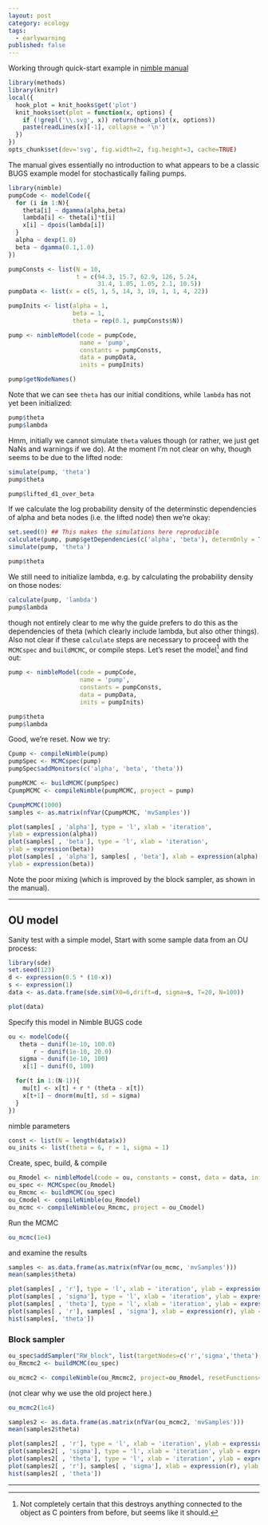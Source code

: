 ```yaml
---
layout: post
category: ecology
tags:
  - earlywarning
published: false
---
```



Working through quick-start example in [nimble manual](http://r-nimble.org/manuals/NimbleUserManual.pdf)

```r
library(methods)
library(knitr)
local({
  hook_plot = knit_hooks$get('plot')
  knit_hooks$set(plot = function(x, options) {
    if (!grepl('\\.svg', x)) return(hook_plot(x, options))
    paste(readLines(x)[-1], collapse = '\n')
  })
})
opts_chunk$set(dev='svg', fig.width=2, fig.height=3, cache=TRUE)
```


The manual gives essentially no introduction to what appears to be a classic BUGS example model for stochastically failing pumps.  

```r
library(nimble)
pumpCode <- modelCode({
  for (i in 1:N){
    theta[i] ~ dgamma(alpha,beta)
    lambda[i] <- theta[i]*t[i]
    x[i] ~ dpois(lambda[i])
  }
  alpha ~ dexp(1.0)
  beta ~ dgamma(0.1,1.0)
})
```

```r
pumpConsts <- list(N = 10, 
                   t = c(94.3, 15.7, 62.9, 126, 5.24,
                         31.4, 1.05, 1.05, 2.1, 10.5))
pumpData <- list(x = c(5, 1, 5, 14, 3, 19, 1, 1, 4, 22))
```

```r
pumpInits <- list(alpha = 1, 
                  beta = 1,
                  theta = rep(0.1, pumpConsts$N))
```


```r
pump <- nimbleModel(code = pumpCode, 
                    name = 'pump', 
                    constants = pumpConsts,
                    data = pumpData, 
                    inits = pumpInits)

pump$getNodeNames()

```

Note that we can see `theta` has our initial conditions, while `lambda` has not yet been initialized:

```r
pump$theta
pump$lambda
```

Hmm, initially we cannot simulate `theta` values though (or rather, we just get NaNs and warnings if we do). At the moment I'm not clear on why, though seems to be due to the lifted node:

```r
simulate(pump, 'theta')
pump$theta
```

```r
pump$lifted_d1_over_beta
```



If we calculate the log probability density of the determinstic dependencies of alpha and beta nodes (i.e. the lifted node) then we're okay: 

```r
set.seed(0) ## This makes the simulations here reproducible
calculate(pump, pump$getDependencies(c('alpha', 'beta'), determOnly = TRUE))
simulate(pump, 'theta')
```

```r
pump$theta
```

We still need to initialize lambda, e.g. by calculating the probability density on those nodes:

```r
calculate(pump, 'lambda')
pump$lambda
```

though not entirely clear to me why the guide prefers to do this as the dependencies of theta (which clearly include lambda, but also other things).  Also not clear if these `calculate` steps are necessary to proceed with the `MCMCspec` and `buildMCMC`, or compile steps.  Let's reset the model[^1] and find out:

[^1]: Not completely certain that this destroys anything connected to the object as C pointers from before, but seems like it should. 

```r
pump <- nimbleModel(code = pumpCode, 
                    name = 'pump', 
                    constants = pumpConsts,
                    data = pumpData, 
                    inits = pumpInits)

pump$theta
pump$lambda

```


Good, we're reset. Now we try:

```r
Cpump <- compileNimble(pump)
pumpSpec <- MCMCspec(pump)
pumpSpec$addMonitors(c('alpha', 'beta', 'theta'))
```


```r
pumpMCMC <- buildMCMC(pumpSpec)
CpumpMCMC <- compileNimble(pumpMCMC, project = pump)
```

```r
CpumpMCMC(1000)
samples <- as.matrix(nfVar(CpumpMCMC, 'mvSamples'))
```

```r
plot(samples[ , 'alpha'], type = 'l', xlab = 'iteration',
ylab = expression(alpha))
plot(samples[ , 'beta'], type = 'l', xlab = 'iteration',
ylab = expression(beta))
plot(samples[ , 'alpha'], samples[ , 'beta'], xlab = expression(alpha),
ylab = expression(beta))
```

Note the poor mixing (which is improved by the block sampler, as shown in the manual).


----------------


## OU model ##

Sanity test with a simple model,  Start with some sample data from an OU process:

```r
library(sde)
set.seed(123)
d <- expression(0.5 * (10-x))
s <- expression(1) 
data <- as.data.frame(sde.sim(X0=6,drift=d, sigma=s, T=20, N=100))
```

```r
plot(data)
```

Specify this model in Nimble BUGS code 

```r
ou <- modelCode({
   theta ~ dunif(1e-10, 100.0)
       r ~ dunif(1e-10, 20.0)
   sigma ~ dunif(1e-10, 100)
    x[1] ~ dunif(0, 100)

  for(t in 1:(N-1)){
    mu[t] <- x[t] + r * (theta - x[t]) 
    x[t+1] ~ dnorm(mu[t], sd = sigma) 
  }
})
```


nimble parameters

```r
const <- list(N = length(data$x))
ou_inits <- list(theta = 6, r = 1, sigma = 1)
```

Create, spec, build, & compile

```r
ou_Rmodel <- nimbleModel(code = ou, constants = const, data = data, inits = ou_inits)
ou_spec <- MCMCspec(ou_Rmodel)
ou_Rmcmc <- buildMCMC(ou_spec)
ou_Cmodel <- compileNimble(ou_Rmodel)
ou_mcmc <- compileNimble(ou_Rmcmc, project = ou_Cmodel)
```
Run the MCMC

```r
ou_mcmc(1e4)
```

and examine the results

```r
samples <- as.data.frame(as.matrix(nfVar(ou_mcmc, 'mvSamples')))
mean(samples$theta)
```



```r
plot(samples[ , 'r'], type = 'l', xlab = 'iteration', ylab = expression(r))
plot(samples[ , 'sigma'], type = 'l', xlab = 'iteration', ylab = expression(sigma))
plot(samples[ , 'theta'], type = 'l', xlab = 'iteration', ylab = expression(theta))
plot(samples[ , 'r'], samples[ , 'sigma'], xlab = expression(r), ylab = expression(simga))
hist(samples[, 'theta'])
```

  

### Block sampler ###

```r
ou_spec$addSampler("RW_block", list(targetNodes=c('r','sigma','theta'), adaptInterval=100))
ou_Rmcmc2 <- buildMCMC(ou_spec)
```


```r
ou_mcmc2 <- compileNimble(ou_Rmcmc2, project=ou_Rmodel, resetFunctions=TRUE)
```

(not clear why we use the old project here.)  


```r
ou_mcmc2(1e4)
```

```r
samples2 <- as.data.frame(as.matrix(nfVar(ou_mcmc2, 'mvSamples')))
mean(samples2$theta)
```


```r
plot(samples2[ , 'r'], type = 'l', xlab = 'iteration', ylab = expression(r))
plot(samples2[ , 'sigma'], type = 'l', xlab = 'iteration', ylab = expression(sigma))
plot(samples2[ , 'theta'], type = 'l', xlab = 'iteration', ylab = expression(theta))
plot(samples2[ , 'r'], samples[ , 'sigma'], xlab = expression(r), ylab = expression(simga))
hist(samples2[ , 'theta'])
```


--------------


